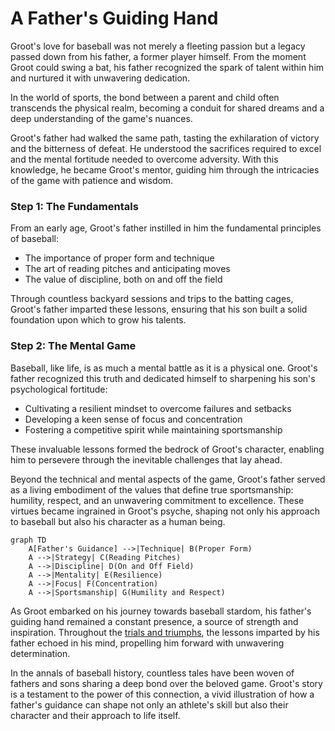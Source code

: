 
# A Father's Guiding Hand

Groot's love for baseball was not merely a fleeting passion but a legacy passed down from his father, a former player himself. From the moment Groot could swing a bat, his father recognized the spark of talent within him and nurtured it with unwavering dedication.

<Callout emoji="⚾">
In the world of sports, the bond between a parent and child often transcends the physical realm, becoming a conduit for shared dreams and a deep understanding of the game's nuances.
</Callout>

Groot's father had walked the same path, tasting the exhilaration of victory and the bitterness of defeat. He understood the sacrifices required to excel and the mental fortitude needed to overcome adversity. With this knowledge, he became Groot's mentor, guiding him through the intricacies of the game with patience and wisdom.

<Steps>

### Step 1: The Fundamentals

From an early age, Groot's father instilled in him the fundamental principles of baseball:

- The importance of proper form and technique
- The art of reading pitches and anticipating moves
- The value of discipline, both on and off the field

Through countless backyard sessions and trips to the batting cages, Groot's father imparted these lessons, ensuring that his son built a solid foundation upon which to grow his talents.

### Step 2: The Mental Game

Baseball, like life, is as much a mental battle as it is a physical one. Groot's father recognized this truth and dedicated himself to sharpening his son's psychological fortitude:

- Cultivating a resilient mindset to overcome failures and setbacks
- Developing a keen sense of focus and concentration
- Fostering a competitive spirit while maintaining sportsmanship

These invaluable lessons formed the bedrock of Groot's character, enabling him to persevere through the inevitable challenges that lay ahead.

</Steps>

Beyond the technical and mental aspects of the game, Groot's father served as a living embodiment of the values that define true sportsmanship: humility, respect, and an unwavering commitment to excellence. These virtues became ingrained in Groot's psyche, shaping not only his approach to baseball but also his character as a human being.

```mermaid
graph TD
    A[Father's Guidance] -->|Technique| B(Proper Form)
    A -->|Strategy| C(Reading Pitches)
    A -->|Discipline| D(On and Off Field)
    A -->|Mentality| E(Resilience)
    A -->|Focus| F(Concentration)
    A -->|Sportsmanship| G(Humility and Respect)
```

As Groot embarked on his journey towards baseball stardom, his father's guiding hand remained a constant presence, a source of strength and inspiration. Throughout the [trials and triumphs](/trials-and-triumphs), the lessons imparted by his father echoed in his mind, propelling him forward with unwavering determination.

In the annals of baseball history, countless tales have been woven of fathers and sons sharing a deep bond over the beloved game. Groot's story is a testament to the power of this connection, a vivid illustration of how a father's guidance can shape not only an athlete's skill but also their character and their approach to life itself.